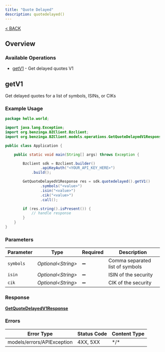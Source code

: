 ```yaml
---
title: "Quote Delayed"
description: quotedelayed()
---
```

[< BACK](/sdks/languages/java#quotedelayed)

## Overview

### Available Operations

* [getV1](#getv1) - Get delayed quotes V1

## getV1

Get delayed quotes for a list of symbols, ISINs, or CIKs

### Example Usage

```java
package hello.world;

import java.lang.Exception;
import org.benzinga.BZClient.Bzclient;
import org.benzinga.BZClient.models.operations.GetQuoteDelayedV1Response;

public class Application {

    public static void main(String[] args) throws Exception {

        Bzclient sdk = Bzclient.builder()
                .apiKeyAuth("<YOUR_API_KEY_HERE>")
            .build();

        GetQuoteDelayedV1Response res = sdk.quotedelayed().getV1()
                .symbols("<value>")
                .isin("<value>")
                .cik("<value>")
                .call();

        if (res.string().isPresent()) {
            // handle response
        }
    }
}
```

### Parameters

| Parameter                       | Type                            | Required                        | Description                     |
| ------------------------------- | ------------------------------- | ------------------------------- | ------------------------------- |
| `symbols`                       | *Optional\<String>*             | :heavy_minus_sign:              | Comma separated list of symbols |
| `isin`                          | *Optional\<String>*             | :heavy_minus_sign:              | ISIN of the security            |
| `cik`                           | *Optional\<String>*             | :heavy_minus_sign:              | CIK of the security             |

### Response

**[GetQuoteDelayedV1Response](../../models/operations/GetQuoteDelayedV1Response.md)**

### Errors

| Error Type                 | Status Code                | Content Type               |
| -------------------------- | -------------------------- | -------------------------- |
| models/errors/APIException | 4XX, 5XX                   | \*/\*                      |